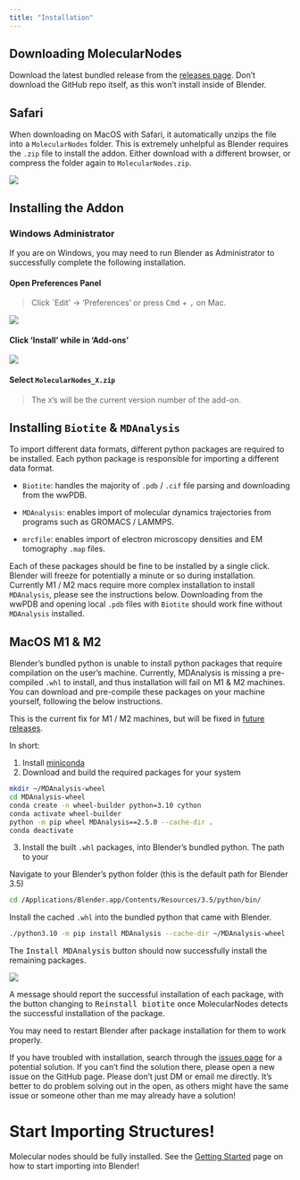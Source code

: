 ```yaml
---
title: "Installation"
---
```


## Downloading MolecularNodes

Download the latest bundled release from the [releases page](https://github.com/BradyAJohnston/MolecularNodes/releases/tag/). Don't download the GitHub repo itself, as this won't install inside of Blender.

::: callout-note
# Safari

When downloading on MacOS with Safari, it automatically unzips the file into a `MolecularNodes` folder. This is extremely unhelpful as Blender requires the `.zip` file to install the addon. Either download with a different browser, or compress the folder again to `MolecularNodes.zip`.
:::

[![](images/mn-download.png){fig-alt="Screenshot of the MolecularNodes releases page on Github, with the relevant download link circled in red."}](https://github.com/BradyAJohnston/MolecularNodes/releases/)

## Installing the Addon

::: callout-warning
### Windows Administrator

If you are on Windows, you may need to run Blender as Administrator to successfully complete the following installation.
:::

#### Open Preferences Panel

> Click \`Edit' -\> 'Preferences' or press <kbd>Cmd</kbd> + <kbd> ,</kbd> on Mac.

![](images/mn-pref-open.png)

#### Click 'Install' while in 'Add-ons'

![](images/mn-pref-install-zip.png)

#### Select `MolecularNodes_X.zip`

> The `X`'s will be the current version number of the add-on.

## Installing `Biotite` & `MDAnalysis`

To import different data formats, different python packages are required to be installed. Each python package is responsible for importing a different data format.

-   `Biotite`: handles the majority of `.pdb` / `.cif` file parsing and downloading from the wwPDB.

-   `MDAnalysis`: enables import of molecular dynamics trajectories from programs such as GROMACS / LAMMPS.

-   `mrcfile`: enables import of electron microscopy densities and EM tomography `.map` files.

Each of these packages should be fine to be installed by a single click. Blender will freeze for potentially a minute or so during installation. Currently M1 / M2 macs require more complex installation to install `MDAnalysis`, please see the instructions below. Downloading from the wwPDB and opening local `.pdb` files with `Biotite` should work fine without `MDAnalysis` installed.

::: {.callout-warning collapse="true"}
## MacOS M1 & M2

Blender's bundled python is unable to install python packages that require compilation on the user's machine. Currently, MDAnalysis is missing a pre-compiled `.whl` to install, and thus installation will fail on M1 & M2 machines. You can download and pre-compile these packages on your machine yourself, following the below instructions.

This is the current fix for M1 / M2 machines, but will be fixed in [future releases](https://github.com/BradyAJohnston/MolecularNodes/issues/108#issuecomment-1467914853).

In short:

1.  Install [miniconda](https://docs.conda.io/en/latest/miniconda.html)
2.  Download and build the required packages for your system

``` bash
mkdir ~/MDAnalysis-wheel
cd MDAnalysis-wheel
conda create -n wheel-builder python=3.10 cython
conda activate wheel-builder
python -m pip wheel MDAnalysis==2.5.0 --cache-dir .
conda deactivate
```

3.  Install the built `.whl` packages, into Blender's bundled python. The path to your

Navigate to your Blender's python folder (this is the default path for Blender 3.5)

``` bash
cd /Applications/Blender.app/Contents/Resources/3.5/python/bin/
```

Install the cached `.whl` into the bundled python that came with Blender.

``` bash
./python3.10 -m pip install MDAnalysis --cache-dir ~/MDAnalysis-wheel
```

The <kbd>Install MDAnalysis</kbd> button should now successfully install the remaining packages.
:::

![](images/mn-pref-install-packages.png)

A message should report the successful installation of each package, with the button changing to <kbd>Reinstall biotite</kbd> once MolecularNodes detects the successful installation of the package.

You may need to restart Blender after package installation for them to work properly.

If you have troubled with installation, search through the [issues page](https://github.com/BradyAJohnston/MolecularNodes/issues) for a potential solution. If you can't find the solution there, please open a new issue on the GitHub page. Please don't just DM or email me directly. It's better to do problem solving out in the open, as others might have the same issue or someone other than me may already have a solution!

# Start Importing Structures!

Molecular nodes should be fully installed. See the [Getting Started](bradyajohnston.github.io/molecularNodes/getting-started.html) page on how to start importing into Blender!